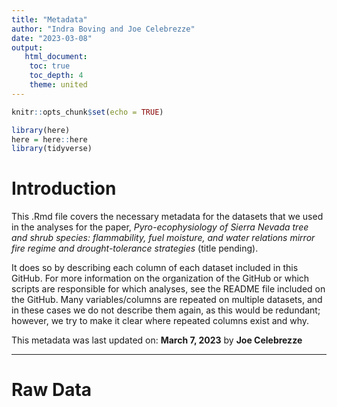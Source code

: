 ```yaml
---
title: "Metadata"
author: "Indra Boving and Joe Celebrezze"
date: "2023-03-08"
output:
   html_document:
    toc: true
    toc_depth: 4
    theme: united
---
```


```r
knitr::opts_chunk$set(echo = TRUE)

library(here)
here = here::here
library(tidyverse)
```

# Introduction

This .Rmd file covers the necessary metadata for the datasets that we used in the analyses for the paper, *Pyro-ecophysiology of Sierra Nevada tree and shrub species: flammability, fuel moisture, and water relations mirror fire regime and drought-tolerance strategies* (title pending).

It does so by describing each column of each dataset included in this GitHub. For more information on the organization of the GitHub or which scripts are responsible for which analyses, see the README file included on the GitHub. Many variables/columns are repeated on multiple datasets, and in these cases we do not describe them again, as this would be redundant; however, we try to make it clear where repeated columns exist and why.

This metadata was last updated on:
**March 7, 2023** by **Joe Celebrezze**

--------------------------

# Raw Data
